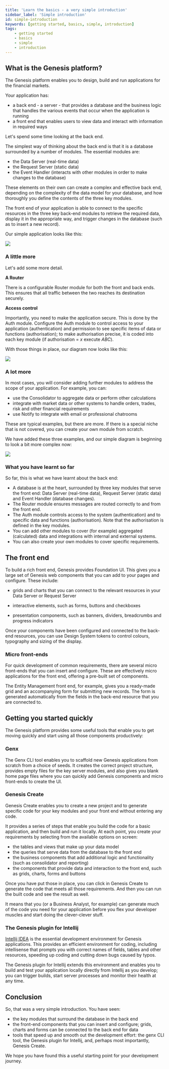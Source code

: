 ```yaml
---
title: 'Learn the basics - a very simple introduction'
sidebar_label: 'Simple introduction'
id: simple-introduction
keywords: [getting started, basics, simple, introduction]
tags:
    - getting started
    - basics
    - simple
    - introduction
---
```


## What is the Genesis platform?

The Genesis platform enables you to design, build and run applications for the financial markets. 

Your application has:

- a back end - a server - that provides a database and the business logic that handles the various events that occur when the application is running
- a front end that enables users to view data and interact with information in required ways

Let's spend some time looking at the back end.

The simplest way of thinking about the back end is that it is a database surrounded by a number of modules. The essential modules are:

- the Data Server (real-time data)
- the Request Server (static data)
- the Event Handler (interacts with other modules in order to make changes to the database)

These elements on their own can create a complex and effective back end, depending on the complexity of the data model for your database, and how thoroughly you define the contents of the three key modules.

The front end of your application is able to connect to the specific resources in the three key back-end modules to retrieve the required data, display it in the appropriate way, and trigger changes in the database (such as to insert a new record).

Our simple application looks like this:

![](/img/simple-1.png)

### A little more

Let's add some more detail.

**A Router**

There is a configurable Router module for both the front and back ends. This ensures that all traffic between the two reaches its destination securely. 

**Access control**

Importantly, you need to make the application secure. This is done by the Auth module. Configure the Auth module to control access to your application (authentication) and permission to see specific items of data or functions (authorisation); to make authorisation precise, it is coded into each key module (if authorisation = *x* execute *ABC*).

With those things in place, our diagram now looks like this:

![](/img/simple-2.png)

### A lot more

In most cases, you will consider adding further modules to address the scope of your application.
For example, you can:

- use the Consolidator to aggregate data or perform other calculations
- integrate with market data or other systems to handle orders, trades, risk and other financial requirements
- use Notify to integrate with email or professional chatrooms

These are typical examples, but there are more. If there is a special niche that is not covered, you can create your own module from scratch.

We have added these three examples, and our simple diagram is beginning to look a bit  more complex now:

![](/img/simple-3.png)

### What you have learnt so far

So far, this is what we have learnt about the back end:

- A database is at the heart, surrounded by three key modules that serve the front end: Data Server (real-time data), Request Server (static data) and Event Handler (database changes).
- The Router module ensures messages are routed correctly to and from the front end.
- The Auth module controls access to the system (authentication) and to specific data and functions (authorisation). Note that the authorisation is defined in the key modules.
- You can add other modules to cover (for example) aggregated (calculated) data and integrations with internal and external systems.
- You can also create your own modules to cover specific requirements.

## The front end
To build a rich front end, Genesis provides Foundation UI. This gives you a large set of Genesis web components that you can add to your pages and configure. These include:

- grids and charts that you can connect to the relevant resources in your Data Server or Request Server

- interactive elements, such as forms, buttons and checkboxes

- presentation components, such as banners, dividers, breadcrumbs and progress indicators

Once your components have been configured and connected to the back-end resources, you can use Design System tokens to control colours, typography and sizing of the display. 

### Micro front-ends
For quick development of common requirements, there are several micro front-ends that you can insert and configure. These are effectively micro applications for the front end, offering a pre-built set of components.

The Entity Management front end, for example, gives you a ready-made grid and an accompanying form for submitting new records. The form is generated automatically from the fields in the back-end resource that you are connected to.

## Getting you started quickly
The Genesis platform provides some useful tools that enable you to get moving quickly and start using all those components productively:

### Genx
The Genx CLI tool enables you to scaffold new Genesis applications from scratch from a choice of seeds. It creates the correct project structure, provides empty files for the key server modules, and also gives you blank home page files where you can quickly add Genesis components and micro front-ends to create the UI.

### Genesis Create 
Genesis Create enables you to create a new project and to generate specific code for your key modules and your front end without entering any code. 

It provides a series of steps that enable you build the code for a basic application, and then build and run it locally. At each point, you create your requirements by selecting from the available options on screen:

- the tables and views that make up your data model
- the queries that serve data from the database to the front end
- the business components that add additional logic and functionality (such as consolidator and reporting)
- the components that provide data and interaction to the front end, such as grids, charts, forms and buttons

Once you have put those in place, you can click in Genesis Create to generate the code that meets all those requirements. And then you can run the built code and see the result as well.

It means that you (or a Business Analyst, for example) can generate much of the code you need for your application before you flex your developer muscles and start doing the clever-clever stuff.

### The Genesis plugin for Intellij
[Intellij IDEA](https://www.jetbrains.com/idea/) is the essential development environment for Genesis applications. This provides an efficient environment for coding, including intellisense that prompts you with correct names of fields, tables and other resources, speeding up coding and cutting down bugs caused by typos.

The Genesis plugin for Intellij extends this environment and enables you to build and test your application locally directly from Intellij as you develop; you can trigger builds, start server processes and monitor their health at any time. 

## Conclusion
So, that was a very simple introduction. You have seen:

- the key modules that surround the database in the back end
- the front-end components that you can insert and configure; grids, charts and forms can be connected to the back end for data
- tools that speed up and smooth out the development effort: the genx CLI tool, the Genesis plugin for Intellij, and, perhaps most importantly, Genesis Create.

We hope you have found this a useful starting point for your development journey.

